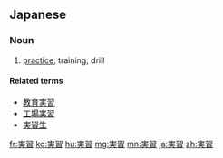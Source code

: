 ==Japanese==
{{ja-kanjitab|じつ|k1=じっ|しゅう|yomi=on}}

===Noun===
{{ja-noun|じっしゅう}}

# [[practice]]; training; drill

====Related terms====
* [[教育実習]]
* [[工場実習]]
* [[実習生]]

[[fr:実習]]
[[ko:実習]]
[[hu:実習]]
[[mg:実習]]
[[mn:実習]]
[[ja:実習]]
[[zh:実習]]